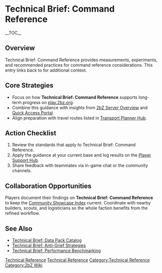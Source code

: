 {{Short description|Technical Brief: Command Reference provides measurements, experiments, and recommended practices for command reference considerations}}
= Technical Brief: Command Reference =
{{2bZ Navbox}}
__TOC__

== Overview ==
Technical Brief: Command Reference provides measurements, experiments, and recommended
practices for command reference considerations. This entry links back to
[[Category:Technical Reference|Technical Reference]] for additional context.

== Core Strategies ==
* Focus on how '''Technical Brief: Command Reference''' supports long-term progress on [[play.2bz.org]].
* Combine this guidance with insights from [[2bZ Server Overview]] and [[Quick Access Portal]].
* Align preparation with travel routes listed in [[Transport Planner Hub]].

== Action Checklist ==
# Review the [[Category:Technical Reference|Technical Reference]] standards that apply to Technical Brief: Command Reference.
# Apply the guidance at your current base and log results on the [[Player Support Hub]].
# Share feedback with teammates via in-game chat or the community channels.

== Collaboration Opportunities ==
Players document their findings on '''Technical Brief: Command Reference''' to keep the
[[Community Showcase Index]] current. Coordinate with nearby builders, scouts, and
logisticians so the whole faction benefits from the refined workflow.

== See Also ==
* [[Technical Brief: Data Pack Catalog]]
* [[Technical Brief: Anti-Grief Strategies]]
* [[Technical Brief: Performance Benchmarking]]

[[Category:Technical Reference]]
[[Category:2bZ Wiki]]
